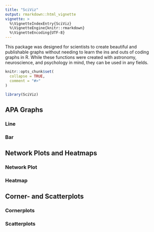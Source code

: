 ```yaml
---
title: "SciViz"
output: rmarkdown::html_vignette
vignette: >
  %\VignetteIndexEntry{SciViz}
  %\VignetteEngine{knitr::rmarkdown}
  %\VignetteEncoding{UTF-8}
---
```


This package was designed for scientists to create beautiful and publishable graphs without needing to learn the ins and outs of coding graphs in R. While these functions were created with astronomy, neuroscience, and psychology in mind, they can be used in any fields. 

```r
knitr::opts_chunk$set(
  collapse = TRUE,
  comment = "#>"
)
```

```r
library(SciViz)
```

## APA Graphs 

### Line 

### Bar 

## Network Plots and Heatmaps 

### Network Plot 

### Heatmap 

## Corner- and Scatterplots

### Cornerplots 

### Scatterplots 




